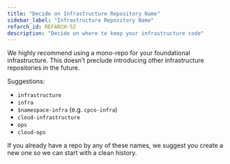 ```yaml
---
title: "Decide on Infrastructure Repository Name"
sidebar_label: "Infrastructure Repository Name"
refarch_id: REFARCH-52
description: "Decide on where to keep your infrastructure code"
---
```


We highly recommend using a mono-repo for your foundational infrastructure. This doesn’t preclude introducing other
infrastructure repositories in the future.

Suggestions:

- `infrastructure`
- `infra`
- `$namespace-infra` (e.g. `cpco-infra`)
- `cloud-infrastructure`
- `ops`
- `cloud-ops`

If you already have a repo by any of these names, we suggest you create a new one so we can start with a clean history.

